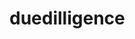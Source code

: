 # duedilligence


<ul className="grid grid-cols-1 md:grid-cols-2 lg:grid-cols-3 xl:grid-cols-4 gap-4 -ml-6">

<ReferenceCard
    title="ah"
    description="Displays afterhours data for a given stock ticker"
    url="/bot/reference/discord/duedilligence/ah"
/>
<ReferenceCard
    title="analyst"
    description="Displays analyst recommendations."
    url="/bot/reference/discord/duedilligence/analyst"
/>
<ReferenceCard
    title="bio"
    description="Displays a Stock's Company Info."
    url="/bot/reference/discord/duedilligence/bio"
/>
<ReferenceCard
    title="customer"
    description="Displays customers of the company."
    url="/bot/reference/discord/duedilligence/customer"
/>
<ReferenceCard
    title="divinfo"
    description="Displays dividend information for a stock."
    url="/bot/reference/discord/duedilligence/divinfo"
/>
<ReferenceCard
    title="earnings"
    description="Display Earnings that are expected to occur in the next business days. (Sorted by market cap)"
    url="/bot/reference/discord/duedilligence/earnings"
/>
<ReferenceCard
    title="ermove"
    description="Display implied move for a stock based on option prices."
    url="/bot/reference/discord/duedilligence/ermove"
/>
<ReferenceCard
    title="est"
    description="Displays earning estimates."
    url="/bot/reference/discord/duedilligence/est"
/>
<ReferenceCard
    title="financials"
    description="Gives Total Assets, Cash, Debt, Liabilities, Rev for Company."
    url="/bot/reference/discord/duedilligence/financials"
/>
<ReferenceCard
    title="insiders"
    description="Displays 15 latest insider transactions for given stock"
    url="/bot/reference/discord/duedilligence/insiders"
/>
<ReferenceCard
    title="instholdings"
    description="Displays top 15 Institutional Holdings for given stock"
    url="/bot/reference/discord/duedilligence/instholdings"
/>
<ReferenceCard
    title="nexter"
    description="Returns next Earnings Date for a stock."
    url="/bot/reference/discord/duedilligence/nexter"
/>
<ReferenceCard
    title="pm"
    description="Displays premarket data for a given stock ticker"
    url="/bot/reference/discord/duedilligence/pm"
/>
<ReferenceCard
    title="pt"
    description="Displays chart with price targets."
    url="/bot/reference/discord/duedilligence/pt"
/>
<ReferenceCard
    title="sec"
    description="Displays recent SEC filings."
    url="/bot/reference/discord/duedilligence/sec"
/>
<ReferenceCard
    title="splits"
    description="List of recent Stock splits for all tickers or for a given ticker."
    url="/bot/reference/discord/duedilligence/splits"
/>
<ReferenceCard
    title="supplier"
    description="Displays suppliers of the company."
    url="/bot/reference/discord/duedilligence/supplier"
/>
<ReferenceCard
    title="ytd"
    description="Displays Period Performance for a stock."
    url="/bot/reference/discord/duedilligence/ytd"
/>
</ul>
